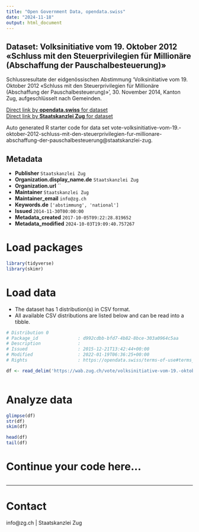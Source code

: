 ```yaml
---
title: "Open Government Data, opendata.swiss"
date: "2024-11-18"
output: html_document
---
```


## Dataset: Volksinitiative vom 19. Oktober 2012 «Schluss mit den Steuerprivilegien für Millionäre (Abschaffung der Pauschalbesteuerung)»

Schlussresultate der eidgenössischen Abstimmung 'Volksinitiative vom 19. Oktober 2012 «Schluss mit den Steuerprivilegien für Millionäre (Abschaffung der Pauschalbesteuerung)»', 30. November 2014, Kanton Zug, aufgeschlüsselt nach Gemeinden.

[Direct link by **opendata.swiss** for dataset](https://opendata.swiss/de/dataset/volksinitiative-vom-19-oktober-2012-schluss-mit-den-steuerprivilegien-fur-millionare-abschaffun)<br>
[Direct link by **Staatskanzlei Zug** for dataset](https://wab.zug.ch/vote/volksinitiative-vom-19.-oktober-2012-schluss-mit-den-steuerprivilegien-fur-millionare-abschaffung-der-pauschalbesteuerung/data)

Auto generated R starter code for data set vote-volksinitiative-vom-19.-oktober-2012-schluss-mit-den-steuerprivilegien-fur-millionare-abschaffung-der-pauschalbesteuerung@staatskanzlei-zug.

## Metadata

- **Publisher** `Staatskanzlei Zug`
- **Organization.display_name.de** `Staatskanzlei Zug`
- **Organization.url** ``
- **Maintainer** `Staatskanzlei Zug`
- **Maintainer_email** `info@zg.ch`
- **Keywords.de** `['abstimmung', 'national']`
- **Issued** `2014-11-30T00:00:00`
- **Metadata_created** `2017-10-05T09:22:28.819652`
- **Metadata_modified** `2024-10-03T19:09:40.757267`


# Load packages

```r

library(tidyverse)
library(skimr)

```

# Load data

-   The dataset has 1 distribution(s) in CSV format.
-   All available CSV distributions are listed below and can be read into a tibble.

```r

# Distribution 0
# Package_id               : d992cdbb-bfd7-4b82-8bce-303a0964c5aa
# Description              : 
# Issued                   : 2015-12-21T13:42:44+00:00
# Modified                 : 2022-01-19T06:36:25+00:00
# Rights                   : https://opendata.swiss/terms-of-use#terms_by

df <- read_delim('https://wab.zug.ch/vote/volksinitiative-vom-19.-oktober-2012-schluss-mit-den-steuerprivilegien-fur-millionare-abschaffung-der-pauschalbesteuerung/data-csv')



```

# Analyze data

```r

glimpse(df)
str(df)
skim(df)

head(df)
tail(df)

```

# Continue your code here...

```r

```

------------------------------------------------------------------------

# Contact

info@zg.ch | Staatskanzlei Zug
